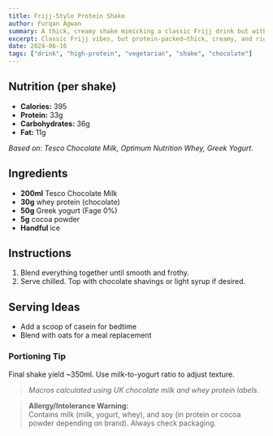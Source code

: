 ```yaml
---
title: Frijj-Style Protein Shake
author: Furqan Agwan
summary: A thick, creamy shake mimicking a classic Frijj drink but with over 30g protein. Uses real chocolate milk + whey for full flavour.
excerpt: Classic Frijj vibes, but protein-packed—thick, creamy, and ridiculously satisfying.
date: 2024-06-16
tags: ["drink", "high-protein", "vegetarian", "shake", "chocolate"]
---
```


## Nutrition (per shake)

- **Calories:** 395
- **Protein:** 33g
- **Carbohydrates:** 36g
- **Fat:** 11g

_Based on: Tesco Chocolate Milk, Optimum Nutrition Whey, Greek Yogurt._

## Ingredients

- **200ml** Tesco Chocolate Milk
- **30g** whey protein (chocolate)
- **50g** Greek yogurt (Fage 0%)
- **5g** cocoa powder
- **Handful** ice

## Instructions

1. Blend everything together until smooth and frothy.
2. Serve chilled. Top with chocolate shavings or light syrup if desired.

## Serving Ideas

- Add a scoop of casein for bedtime
- Blend with oats for a meal replacement

### Portioning Tip

Final shake yield ~350ml. Use milk-to-yogurt ratio to adjust texture.

> _Macros calculated using UK chocolate milk and whey protein labels._

> **Allergy/Intolerance Warning:**  
> Contains milk (milk, yogurt, whey), and soy (in protein or cocoa powder depending on brand). Always check packaging.
